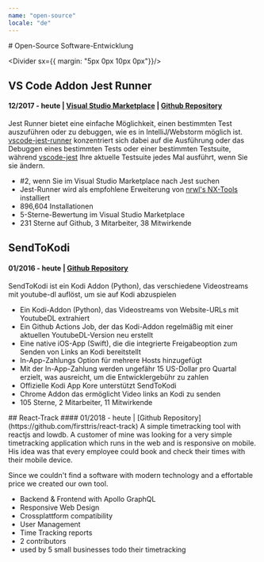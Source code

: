 ```yaml
---
name: "open-source"
locale: "de"
---
```



<PageBreak/>
<Box id="openSource"/>
# Open-Source Software-Entwicklung

<Divider sx={{ margin: "5px 0px 10px 0px"}}/>

## VS Code Addon Jest Runner
#### 12/2017 - heute | [Visual Studio Marketplace](https://marketplace.visualstudio.com/items?itemName=firsttris.vscode-jest-runner) | [Github Repository](https://github.com/firsttris/vscode-jest-runner.git)

Jest Runner bietet eine einfache Möglichkeit, einen bestimmten Test auszuführen oder zu debuggen, wie es in IntelliJ/Webstorm möglich ist. 
[vscode-jest-runner](https://marketplace.visualstudio.com/items?itemName=firsttris.vscode-jest-runner) konzentriert sich dabei auf die Ausführung oder das Debuggen eines bestimmten Tests oder einer bestimmten Testsuite, 
während [vscode-jest](https://marketplace.visualstudio.com/items?itemName=Orta.vscode-jest) Ihre aktuelle Testsuite jedes Mal ausführt, wenn Sie sie ändern.

- #2, wenn Sie im Visual Studio Marketplace nach Jest suchen
- Jest-Runner wird als empfohlene Erweiterung von [nrwl's NX-Tools](https://github.com/nrwl/nx/issues/3868) installiert
- 896,604 Installationen
- 5-Sterne-Bewertung im Visual Studio Marketplace
- 231 Sterne auf Github, 3 Mitarbeiter, 38 Mitwirkende

<Chips mb="30px" mt="10px" skills="TypeScript, NodeJs, VS Code API, Github, Jest, Babel, jest-editor-support"/>


## SendToKodi
#### 01/2016 - heute | [Github Repository](https://github.com/firsttris/plugin.video.sendtokodi)

SendToKodi ist ein Kodi Addon (Python), das verschiedene Videostreams mit youtube-dl auflöst, um sie auf Kodi abzuspielen

- Ein Kodi-Addon (Python), das Videostreams von Website-URLs mit YoutubeDL extrahiert
- Ein Github Actions Job, der das Kodi-Addon regelmäßig mit einer aktuellen YoutubeDL-Version neu erstellt
- Eine native iOS-App (Swift), die die integrierte Freigabeoption zum Senden von Links an Kodi bereitstellt
- In-App-Zahlungs Option für mehrere Hosts hinzugefügt
- Mit der In-App-Zahlung werden ungefähr 15 US-Dollar pro Quartal erzielt, was ausreicht, um die Entwicklergebühr zu zahlen
- Offizielle Kodi App Kore unterstützt SendToKodi
- Chrome Addon das ermöglicht Video links an Kodi zu senden
- 105 Sterne, 2 Mitarbeiter, 11 Mitwirkende

<Chips mb="30px" mt="10px" skills="Phyton, Swift, TypeScript, React, Github Actions, Github, Kodi"/>


<PageBreak/>
## React-Track
#### 01/2018 - heute | [Github Repository](https://github.com/firsttris/react-track)
A simple timetracking tool with reactjs and lowdb.    
A customer of mine was looking for a very simple timetracking application which runs in the web and is responsive on mobile. His idea was that every employee could book and check their times with their mobile device.

Since we couldn't find a software with modern technology and a effortable price we created our own tool.

- Backend & Frontend with Apollo GraphQL
- Responsive Web Design
- Crossplattform compatibility
- User Management
- Time Tracking reports
- 2 contributors
- used by 5 small businesses todo their timetracking


<Chips mb="30px" mt="10px" skills="TypeScript, React, Github Actions, Apollo, GraphQL, Reactstrap, Bootstrap 4, recharts, nodejs, lowDb"/>